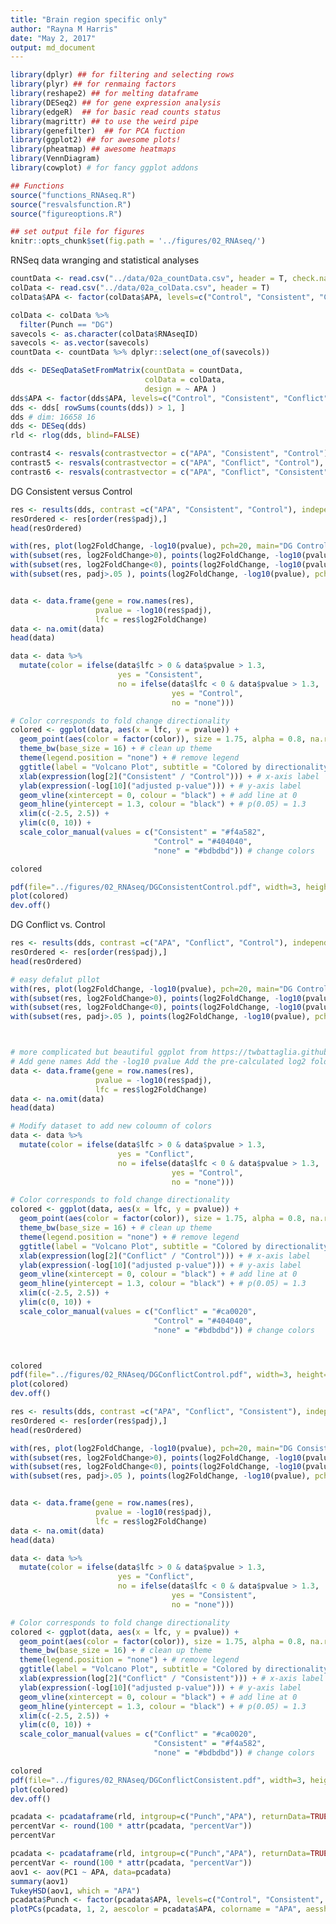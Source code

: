 ```yaml
---
title: "Brain region specific only"
author: "Rayna M Harris"
date: "May 2, 2017"
output: md_document
---
```

```r
library(dplyr) ## for filtering and selecting rows
library(plyr) ## for renmaing factors
library(reshape2) ## for melting dataframe
library(DESeq2) ## for gene expression analysis
library(edgeR)  ## for basic read counts status
library(magrittr) ## to use the weird pipe
library(genefilter)  ## for PCA fuction
library(ggplot2) ## for awesome plots!
library(pheatmap) ## awesome heatmaps
library(VennDiagram)
library(cowplot) # for fancy ggplot addons

## Functions
source("functions_RNAseq.R")
source("resvalsfunction.R")
source("figureoptions.R")

## set output file for figures 
knitr::opts_chunk$set(fig.path = '../figures/02_RNAseq/')
```

RNSeq data wranging and statistical analyses

```r
countData <- read.csv("../data/02a_countData.csv", header = T, check.names = F, row.names = 1)
colData <- read.csv("../data/02a_colData.csv", header = T)
colData$APA <- factor(colData$APA, levels=c("Control", "Consistent", "Conflict"))

colData <- colData %>% 
  filter(Punch == "DG") 
savecols <- as.character(colData$RNAseqID) 
savecols <- as.vector(savecols) 
countData <- countData %>% dplyr::select(one_of(savecols)) 

dds <- DESeqDataSetFromMatrix(countData = countData,
                              colData = colData,
                              design = ~ APA )
dds$APA <- factor(dds$APA, levels=c("Control", "Consistent", "Conflict"))
dds <- dds[ rowSums(counts(dds)) > 1, ] 
dds # dim: 16658 16  
dds <- DESeq(dds)
rld <- rlog(dds, blind=FALSE)

contrast4 <- resvals(contrastvector = c("APA", "Consistent", "Control"), mypval = 0.05) #101 or 105 106
contrast5 <- resvals(contrastvector = c("APA", "Conflict", "Control"), mypval = 0.05) #39 # or 34 or 49
contrast6 <- resvals(contrastvector = c("APA", "Conflict", "Consistent"), mypval = 0.05) # 0 

```

DG Consistent versus Control

```r
res <- results(dds, contrast =c("APA", "Consistent", "Control"), independentFiltering = F)
resOrdered <- res[order(res$padj),]
head(resOrdered)

with(res, plot(log2FoldChange, -log10(pvalue), pch=20, main="DG Control - Consistent", xlim=c(-8,8), ylim=c(0,14)))
with(subset(res, log2FoldChange>0), points(log2FoldChange, -log10(pvalue), pch=20, col=c("#f4a582")))
with(subset(res, log2FoldChange<0), points(log2FoldChange, -log10(pvalue), pch=20, col=c("#404040")))
with(subset(res, padj>.05 ), points(log2FoldChange, -log10(pvalue), pch=20, col="grey"))


data <- data.frame(gene = row.names(res),
                   pvalue = -log10(res$padj), 
                   lfc = res$log2FoldChange)
data <- na.omit(data)
head(data)

data <- data %>%
  mutate(color = ifelse(data$lfc > 0 & data$pvalue > 1.3, 
                        yes = "Consistent", 
                        no = ifelse(data$lfc < 0 & data$pvalue > 1.3, 
                                    yes = "Control", 
                                    no = "none")))

# Color corresponds to fold change directionality
colored <- ggplot(data, aes(x = lfc, y = pvalue)) + 
  geom_point(aes(color = factor(color)), size = 1.75, alpha = 0.8, na.rm = T) + # add gene points
  theme_bw(base_size = 16) + # clean up theme
  theme(legend.position = "none") + # remove legend 
  ggtitle(label = "Volcano Plot", subtitle = "Colored by directionality") +  # add title
  xlab(expression(log[2]("Consistent" / "Control"))) + # x-axis label
  ylab(expression(-log[10]("adjusted p-value"))) + # y-axis label
  geom_vline(xintercept = 0, colour = "black") + # add line at 0
  geom_hline(yintercept = 1.3, colour = "black") + # p(0.05) = 1.3
  xlim(c(-2.5, 2.5)) +  
  ylim(c(0, 10)) +  
  scale_color_manual(values = c("Consistent" = "#f4a582",
                                "Control" = "#404040", 
                                "none" = "#bdbdbd")) # change colors

colored

pdf(file="../figures/02_RNAseq/DGConsistentControl.pdf", width=3, height=3)
plot(colored)
dev.off()


```

DG Conflict vs. Control
```r
res <- results(dds, contrast =c("APA", "Conflict", "Control"), independentFiltering = F)
resOrdered <- res[order(res$padj),]
head(resOrdered)

# easy defalut pllot
with(res, plot(log2FoldChange, -log10(pvalue), pch=20, main="DG Control - Conflict", xlim=c(-8,8), ylim=c(0,14)))
with(subset(res, log2FoldChange>0), points(log2FoldChange, -log10(pvalue), pch=20, col=c("#ca0020")))
with(subset(res, log2FoldChange<0), points(log2FoldChange, -log10(pvalue), pch=20, col=c("#404040")))
with(subset(res, padj>.05 ), points(log2FoldChange, -log10(pvalue), pch=20, col="grey"))



# more complicated but beautiful ggplot from https://twbattaglia.github.io/2016/12/17/volcano-plot/
# Add gene names Add the -log10 pvalue Add the pre-calculated log2 fold change
data <- data.frame(gene = row.names(res),
                   pvalue = -log10(res$padj), 
                   lfc = res$log2FoldChange)
data <- na.omit(data)
head(data)

# Modify dataset to add new coloumn of colors
data <- data %>%
  mutate(color = ifelse(data$lfc > 0 & data$pvalue > 1.3, 
                        yes = "Conflict", 
                        no = ifelse(data$lfc < 0 & data$pvalue > 1.3, 
                                    yes = "Control", 
                                    no = "none")))

# Color corresponds to fold change directionality
colored <- ggplot(data, aes(x = lfc, y = pvalue)) + 
  geom_point(aes(color = factor(color)), size = 1.75, alpha = 0.8, na.rm = T) + # add gene points
  theme_bw(base_size = 16) + # clean up theme
  theme(legend.position = "none") + # remove legend 
  ggtitle(label = "Volcano Plot", subtitle = "Colored by directionality") +  # add title
  xlab(expression(log[2]("Conflict" / "Control"))) + # x-axis label
  ylab(expression(-log[10]("adjusted p-value"))) + # y-axis label
  geom_vline(xintercept = 0, colour = "black") + # add line at 0
  geom_hline(yintercept = 1.3, colour = "black") + # p(0.05) = 1.3
  xlim(c(-2.5, 2.5)) +  
  ylim(c(0, 10)) +    
  scale_color_manual(values = c("Conflict" = "#ca0020", 
                                "Control" = "#404040", 
                                "none" = "#bdbdbd")) # change colors



colored
pdf(file="../figures/02_RNAseq/DGConflictControl.pdf", width=3, height=3)
plot(colored)
dev.off()

```

```r

res <- results(dds, contrast =c("APA", "Conflict", "Consistent"), independentFiltering = F)
resOrdered <- res[order(res$padj),]
head(resOrdered)

with(res, plot(log2FoldChange, -log10(pvalue), pch=20, main="DG Consistent - Conflict", xlim=c(-8,8), ylim=c(0,14)))
with(subset(res, log2FoldChange>0), points(log2FoldChange, -log10(pvalue), pch=20, col=c("#ca0020")))
with(subset(res, log2FoldChange<0), points(log2FoldChange, -log10(pvalue), pch=20, col=c("#f4a582")))
with(subset(res, padj>.05 ), points(log2FoldChange, -log10(pvalue), pch=20, col="grey"))


data <- data.frame(gene = row.names(res),
                   pvalue = -log10(res$padj), 
                   lfc = res$log2FoldChange)
data <- na.omit(data)
head(data)

data <- data %>%
  mutate(color = ifelse(data$lfc > 0 & data$pvalue > 1.3, 
                        yes = "Conflict", 
                        no = ifelse(data$lfc < 0 & data$pvalue > 1.3, 
                                    yes = "Consistent", 
                                    no = "none")))

# Color corresponds to fold change directionality
colored <- ggplot(data, aes(x = lfc, y = pvalue)) + 
  geom_point(aes(color = factor(color)), size = 1.75, alpha = 0.8, na.rm = T) + # add gene points
  theme_bw(base_size = 16) + # clean up theme
  theme(legend.position = "none") + # remove legend 
  ggtitle(label = "Volcano Plot", subtitle = "Colored by directionality") +  # add title
  xlab(expression(log[2]("Conflict" / "Consistent"))) + # x-axis label
  ylab(expression(-log[10]("adjusted p-value"))) + # y-axis label
  geom_vline(xintercept = 0, colour = "black") + # add line at 0
  geom_hline(yintercept = 1.3, colour = "black") + # p(0.05) = 1.3
  xlim(c(-2.5, 2.5)) +  
  ylim(c(0, 10)) +  
  scale_color_manual(values = c("Conflict" = "#ca0020", 
                                "Consistent" = "#f4a582", 
                                "none" = "#bdbdbd")) # change colors

colored
pdf(file="../figures/02_RNAseq/DGConflictConsistent.pdf", width=3, height=3)
plot(colored)
dev.off()
```

```r

pcadata <- pcadataframe(rld, intgroup=c("Punch","APA"), returnData=TRUE)
percentVar <- round(100 * attr(pcadata, "percentVar"))
percentVar

pcadata <- pcadataframe(rld, intgroup=c("Punch","APA"), returnData=TRUE)
percentVar <- round(100 * attr(pcadata, "percentVar"))
aov1 <- aov(PC1 ~ APA, data=pcadata)
summary(aov1) 
TukeyHSD(aov1, which = "APA")
pcadata$Punch <- factor(pcadata$APA, levels=c("Control", "Consistent", "Conflict"))
plotPCs(pcadata, 1, 2, aescolor = pcadata$APA, colorname = "APA", aesshape = pcadata$APA, shapename = "APA",  colorvalues = colorvalAPA)


```
